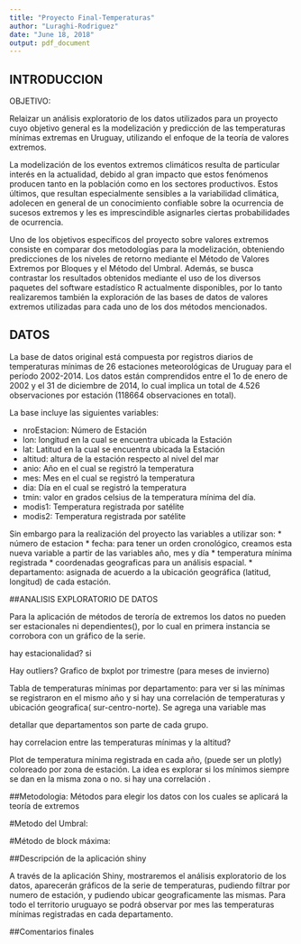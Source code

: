 ```yaml
---
title: "Proyecto Final-Temperaturas"
author: "Luraghi-Rodriguez"
date: "June 18, 2018"
output: pdf_document
---
```




## INTRODUCCION

OBJETIVO:

Relaizar un análisis exploratorio de los datos utilizados para un proyecto cuyo objetivo general es la modelización y predicción de las temperaturas mínimas extremas en Uruguay, utilizando el enfoque
de la teoría de valores extremos.

La modelización de los eventos extremos climáticos resulta de particular interés en la actualidad, debido
al gran impacto que estos fenómenos producen tanto en la población como en los sectores productivos.
Estos últimos, que resultan especialmente sensibles a la variabilidad climática, adolecen en general de
un conocimiento confiable sobre la ocurrencia de sucesos extremos y les es imprescindible asignarles
ciertas probabilidades de ocurrencia. 

Uno de los objetivos específicos del proyecto sobre valores extremos consiste en comparar dos metodologías para la modelización, obteniendo predicciones de los niveles de retorno mediante el Método de Valores Extremos
por Bloques y el Método del Umbral. Además, se busca contrastar los resultados obtenidos mediante el
uso de los diversos paquetes del software estadístico R actualmente disponibles, por lo tanto realizaremos también la exploración de las bases de datos de valores extremos utilizadas para cada uno de los dos métodos mencionados.



## DATOS
La base de datos original está compuesta por registros diarios de temperaturas mínimas
de 26 estaciones meteorológicas de Uruguay para el período 2002-2014. Los datos están comprendidos
entre el 1o de enero de 2002 y el 31 de diciembre de 2014, lo cual implica un total de 4.526
observaciones por estación (118664 observaciones en total). 

La base incluye las siguientes variables:


* nroEstacion: Número de Estación
* lon: longitud en la cual se encuentra ubicada la Estación
* lat: Latitud en la cual se encuentra ubicada la Estación
* altitud: altura de la estación respecto al nivel del mar 
* anio: Año en el cual se registró la temperatura
* mes: Mes en el cual se registró la temperatura
* dia: Día en el cual se registró la temperatura
* tmin: valor en grados celsius de la temperatura mínima del día.
* modis1: Temperatura registrada por satélite
* modis2: Temperatura registrada por satélite 

Sin embargo para la realización del proyecto las variables a utilizar son: 
* número de estacion
* fecha: para tener un orden cronológico, creamos esta nueva variable a partir de las variables año, mes y día
* temperatura mínima registrada 
* coordenadas geograficas para un análisis espacial.
* departamento: asignada de acuerdo a la ubicación geográfica (latitud, longitud) de cada estación.




##ANALISIS EXPLORATORIO DE DATOS


Para la aplicación de métodos de teroría de extremos los datos no pueden ser estacionales ni dependientes(), por lo cual en primera instancia se corrobora con un gráfico de la serie.

hay estacionalidad? si

Hay outliers? Grafico de bxplot por trimestre (para meses de invierno)

Tabla de temperaturas mínimas por departamento: para ver si las mínimas se registraron en el mismo año y si hay una correlación de temperaturas y ubicación geografica( sur-centro-norte). Se agrega una variable mas

detallar que departamentos son parte de cada grupo.

hay correlacion entre las temperaturas mínimas y la altitud?


Plot de temperatura mínima registrada en cada año, (puede ser un plotly) coloreado por zona de estación. La idea es explorar si los mínimos siempre se dan en la misma zona o no. si hay una correlación .



##Metodologia: Métodos para elegir los datos con los cuales se aplicará la teoría de extremos

#Metodo del Umbral:


#Método de block máxima:





##Descripción de la aplicación shiny

A través de la aplicación Shiny, mostraremos el análisis exploratorio de los datos, aparecerán gráficos de la serie de temperaturas, pudiendo filtrar por numero de estación, y pudiendo ubicar geograficamente las mismas. Para todo el territorio uruguayo se podrá observar por mes las temperaturas mínimas registradas en cada departamento.









##Comentarios finales